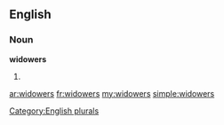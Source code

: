 ==English==

===Noun===
'''widowers'''

# {{plural of|[[widower]]}}

[[Category:English plurals]]

[[ar:widowers]]
[[fr:widowers]]
[[my:widowers]]
[[simple:widowers]]